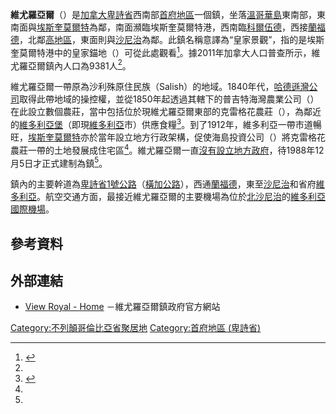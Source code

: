 {{noteTA
|G1=地名
|1=zh-hans:维尤罗亚尔;zh-hk:維尤羅亞爾;zh-mo:維尤羅亞爾;zh-tw:維尤羅亞爾;
|2=zh-hans:萨尼奇;zh-hk:沙尼治;zh-mo:沙尼治;zh-tw:薩尼奇;
|3=zh-hans:科尔伍德;zh-hk:高活;zh-mo:高活;zh-tw:科爾伍德;
}}
{{Infobox settlement
|name                   = 維尤羅亞爾
|native_name            = {{lang|en|View Royal}}
|official_name          = 
|settlement_type        = 鎮
|nickname               = 
|motto                  = <!--{{lang-la|Pharus exclararet nos}}<br>（讓明燈為我們指路）-->
|image_skyline          = Craigflower manor fr.jpg
|imagesize              = 
|image_caption          = 克雷格花農莊
|image_flag             = 
|image_seal             = 
|image_map              = 
|mapsize                = 
|map_caption            = 
|pushpin_map = Canada British Columbia
|pushpin_label_position =top
|pushpin_map_caption    = 維尤羅亞爾在卑詩省內的位置
|pushpin_mapsize =

|subdivision_type       = 國家
|subdivision_type1      = [[加拿大行政區劃|省]]
|subdivision_type2      = [[不列顛哥倫比亞省行政區劃|區域]]
|subdivision_name       = {{CAN}}
|subdivision_name1      = [[卑詩省|卑詩省]]
|subdivision_name2      = [[首府地區_(卑詩省)|首府地區]]
|leader_title           = 鎮長
|leader_name            = 格拉姆·希爾<br>（{{lang|en|Graham Hill}}）
|established_title      = 建制
|established_date       = 1988年12月5日<ref name="GeoBC"/>
|area_footnotes         = <ref name="2011census">{{Cite web |url=http://www12.statcan.gc.ca/census-recensement/2011/dp-pd/prof/details/page.cfm?Lang=E&Geo1=CSD&Code1=5917047&Geo2=CD&Code2=5917&Data=Count&SearchText=view%20royal&SearchType=Begins&SearchPR=59&B1=All&Custom=&TABID=1 |title=Census Profile - Census Subdivision |accessdate=2014-02-09 |work=[[加拿大統計局|加拿大統計局]] |date=2014-01-08 |archive-date=2014-02-22 |archive-url=https://web.archive.org/web/20140222042125/http://www12.statcan.gc.ca/census-recensement/2011/dp-pd/prof/details/page.cfm?Lang=E&Geo1=CSD&Code1=5917047&Geo2=CD&Code2=5917&Data=Count&SearchText=view%20royal&SearchType=Begins&SearchPR=59&B1=All&Custom=&TABID=1 |dead-url=no }}</ref>

|area_total_km2         = 
|area_land_km2          = 14.36
|area_water_km2         = 
|area_water_percent     = 
|area_urban_km2         = 
|area_metro_km2         = 
|population_as_of       = 2011年
|population_footnotes   = <ref name="2011census" />
|population_note        = 
|population_total       = 9381

|population_urban       = 
|population_density_km2 = 653.3 
|timezone               = [[太平洋時區|太平洋時區]]（PST）
|utc_offset             = -8
|timezone_DST           = [[太平洋時區|太平洋夏令時區]]（PDT）
|utc_offset_DST         = -7
|coordinates={{Coord|48|27|6|N|123|26|2|W|region:CA-BC|display=it}}
|elevation_m            = 
|area_code              = 250
|website                = [http://www.viewroyal.ca/ viewroyal.ca]
|footnotes              = 
}}
'''維尤羅亞爾'''（{{lang-en|View Royal}}）是[[加拿大|加拿大]][[卑詩省|卑詩省]]西南部[[首府地區_(卑詩省)|首府地區]]一個鎮，坐落[[溫哥華島|溫哥華島]]東南部，東南面與[[埃斯奎莫爾特|埃斯奎莫爾特]]為鄰，南面瀕臨埃斯奎莫爾特港，西南臨[[科爾伍德|科爾伍德]]，西接[[蘭福德_(卑詩省)|蘭福德]]，北鄰[[高地區|高地區]]，東面則與[[沙尼治|沙尼治]]為鄰。此鎮名稱意譯為“皇家景觀”，指的是埃斯奎莫爾特港中的皇家錨地（{{lang|en|Royal Roads}}）可從此處觀看<ref name="GeoBC">{{Cite web |url=http://apps.gov.bc.ca/pub/bcgnws/names/23448.html |title=BC Geographical Names: View Royal |accessdate=2014-02-09 |work=GeoBC |archive-date=2014-02-22 |archive-url=https://web.archive.org/web/20140222194657/http://apps.gov.bc.ca/pub/bcgnws/names/23448.html |dead-url=no }}</ref>。據2011年加拿大人口普查所示，維尤羅亞爾鎮內人口為9381人<ref name="2011census" />。

維尤羅亞爾一帶原為沙利殊原住民族（Salish）的地域。1840年代，[[哈德遜灣公司|哈德遜灣公司]]取得此帶地域的操控權，並從1850年起透過其轄下的普吉特海灣農業公司（{{lang|en|Puget's Sound Agricultural Company}}）在此設立數個農莊，當中包括位於現維尤羅亞爾東部的克雷格花農莊（{{lang|en|Craigflower Manor}}），為鄰近的[[維多利亞堡_(不列顛哥倫比亞省)|維多利亞堡]]（即現[[維多利亞_(卑詩)|維多利亞]]市）供應食糧<ref name="TC">{{Cite news |url=http://www.timescolonist.com/life/an-engaging-history-of-view-royal-s-earliest-days-1.2418 |title=An engaging history of View Royal's earliest days |author=Obee, Dave |accessdate=2014-02-09 |publisher=''Victoria Times Colonist'' |date=2012-02-19 |archive-date=2014-02-21 |archive-url=https://web.archive.org/web/20140221154739/http://www.timescolonist.com/life/an-engaging-history-of-view-royal-s-earliest-days-1.2418 |dead-url=no }}</ref>。到了1912年，維多利亞一帶市道暢旺，[[埃斯奎莫爾特|埃斯奎莫爾特]]亦於當年設立地方行政架構，促使海島投資公司（{{lang|en|Island Investment Company}}）將克雷格花農莊一帶的土地發展成住宅區<ref name="TC"/>。維尤羅亞爾一直[[非建制地區|沒有設立地方政府]]，待1988年12月5日才正式建制為鎮<ref name="GeoBC"/>。

鎮內的主要幹道為[[卑詩省1號公路|卑詩省1號公路]]（[[橫加公路|橫加公路]]），西通[[蘭福德_(卑詩省)|蘭福德]]，東至[[沙尼治|沙尼治]]和省府[[維多利亞_(卑詩)|維多利亞]]。航空交通方面，最接近維尤羅亞爾的主要機場為位於[[北沙尼治|北沙尼治]]的[[維多利亞國際機場|維多利亞國際機場]]。

==參考資料==
{{Reflist}}

==外部連結==
*{{en}}[http://www.viewroyal.ca/ View Royal - Home] {{Wayback|url=http://www.viewroyal.ca/ |date=20140205113948 }}－維尤羅亞爾鎮政府官方網站

{{不列颠哥伦比亚省行政区划}}

[[Category:不列顛哥倫比亞省聚居地|Category:不列顛哥倫比亞省聚居地]]
[[Category:首府地區_(卑詩省)|Category:首府地區 (卑詩省)]]